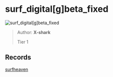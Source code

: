 
# surf_digital[g]beta_fixed

![surf_digital[g]beta_fixed](https://raw.githubusercontent.com/Sayt123/SurfMapPics/Maps-and-bonuses/csgo/surf_digital[g]beta_fixed.jpg)

> Author: **X-shark**
>
> Tier 1

## Records

[surfheaven](https://surfheaven.eu/map/surf_digital[g]beta_fixed)
